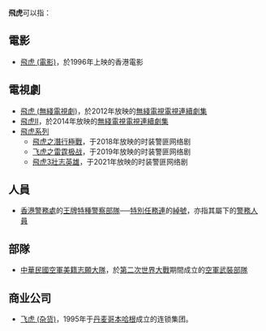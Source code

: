 '''飛虎'''可以指：
== 電影 ==
*[[飛虎_(電影)|飛虎 (電影)]]，於1996年上映的香港電影
== 電視劇 ==
*[[飛虎_(無綫電視劇)|飛虎 (無綫電視劇)]]，於2012年放映的[[無綫電視|無綫電視]][[電視連續劇集|電視連續劇集]]
*[[飛虎II|飛虎II]]，於2014年放映的[[無綫電視|無綫電視]][[電視連續劇集|電視連續劇集]]
*[[飛虎系列|飛虎系列]]
**[[飞虎之潜行极战|飛虎之潛行極戰]]，于2018年放映的时装警匪网络剧
**[[飛虎之雷霆極戰|飞虎之雷霆极战]]，于2019年放映的时装警匪网络剧
**[[飛虎3壯志英雄|飛虎3壯志英雄]]，于2021年放映的时装警匪网络剧

== 人員 ==
*[[香港警務處|香港警務處]]的[[王牌|王牌]][[特種警察|特種警察部隊]]──[[特別任務連|特別任務連]]的[[綽號|綽號]]，亦指其屬下的[[警務人員|警務人員]]
== 部隊 ==
*[[中華民國空軍美籍志願大隊|中華民國空軍美籍志願大隊]]，於[[第二次世界大戰|第二次世界大戰]]期間成立的[[空軍|空軍]][[武裝部隊|武裝部隊]]
== 商业公司 ==
*[[飞虎_(杂货)|飞虎 (杂货)]]，1995年于[[丹麦|丹麦]][[哥本哈根|哥本哈根]]成立的连锁集团。

{{disambig|F|CAT=二字作品消歧義}}